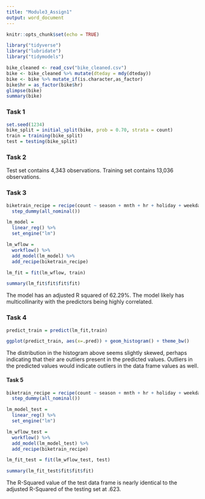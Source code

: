 ---
title: "Module3_Assign1"
output: word_document
---

```{r setup, include=FALSE}
knitr::opts_chunk$set(echo = TRUE)
```

```{r include=FALSE}
library("tidyverse")
library("lubridate")
library("tidymodels")
```

```{r bike}
bike_cleaned <- read_csv("bike_cleaned.csv")
bike <- bike_cleaned %>% mutate(dteday = mdy(dteday))
bike <- bike %>% mutate_if(is.character,as_factor)
bike$hr = as_factor(bike$hr)
glimpse(bike)
summary(bike)
```

### Task 1

```{r task1}
set.seed(1234)
bike_split = initial_split(bike, prob = 0.70, strata = count)
train = training(bike_split)
test = testing(bike_split)
```

### Task 2

Test set contains 4,343 observations.
Training set contains 13,036 observations.

### Task 3

```{r task3}
biketrain_recipe = recipe(count ~ season + mnth + hr + holiday + weekday + temp + weathersit, train) %>%
  step_dummy(all_nominal())

lm_model = 
  linear_reg() %>% 
  set_engine("lm") 

lm_wflow = 
  workflow() %>% 
  add_model(lm_model) %>% 
  add_recipe(biketrain_recipe)

lm_fit = fit(lm_wflow, train)

summary(lm_fit$fit$fit$fit)


```

The model has an adjusted R squared of 62.29%.  The model likely has multicollinarity with the predictors being highly correlated.

### Task 4

```{r task4}
predict_train = predict(lm_fit,train)
```

```{r}
ggplot(predict_train, aes(x=.pred)) + geom_histogram() + theme_bw()
```

The distribution in the histogram above seems slightly skewed, perhaps indicating that their are outliers present in the predicted values.  Outliers in the predicted values would indicate outliers in the data frame values as well.   

#### Task 5

```{r}
biketrain_recipe = recipe(count ~ season + mnth + hr + holiday + weekday + temp + weathersit, test) %>%
  step_dummy(all_nominal())

lm_model_test = 
  linear_reg() %>% 
  set_engine("lm") 

lm_wflow_test = 
  workflow() %>% 
  add_model(lm_model_test) %>% 
  add_recipe(biketrain_recipe)

lm_fit_test = fit(lm_wflow_test, test)

summary(lm_fit_test$fit$fit$fit)

```

The R-Squared value of the test data frame is nearly identical to the adjusted R-Squared of the testing set at .623.
